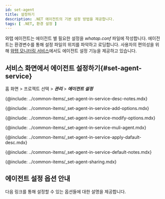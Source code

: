 ```yaml
---
id: set-agent
title: 설정하기
description: .NET 에이전트의 기본 설정 방법을 제공합니다.
tags: [ .NET, 환경 설정 ]
---
```


와탭 에이전트는 에이전트 별 필요한 설정을 *whatap.conf* 파일에 작성합니다. 에이전트는 환경변수를 통해 설정 파일의 위치를 파악하고 로딩합니다. 사용자의 편의성을 위해 [와탭 모니터링 서비스](https://service.whatap.io)에서도 에이전트 설정 기능을 제공하고 있습니다.


<!--서비스 화면에서 에이전트 설정하기 start-->
## 서비스 화면에서 에이전트 설정하기{#set-agent-service}

홈 화면 > 프로젝트 선택 > ***관리*** > ***에이전트 설정***


<Desc name='whatap.conf'/>

<!--Notes-->
{@include: ../common-items/_set-agent-in-service-desc-notes.mdx}

<!--옵션추가하기-->
{@include: ../common-items/_set-agent-in-service-add-options.mdx} 

<!--옵션 수정 또는 삭제 -->
{@include: ../common-items/_set-agent-in-service-modify-options.mdx} 

<!-- 여러에이전트 동시 적용 -->
{@include: ../common-items/_set-agent-in-service-muli-agent.mdx} 

<!-- 에이전트 기본값 적용 -->
{@include: ../common-items/_set-agent-in-service-apply-dafault-desc.mdx} 


<DefaultItems name='whatap.conf'/>

<!--Notes-->
{@include: ../common-items/_set-agent-in-service-default-notes.mdx}

<!--설정 공유하기-->
{@include: ../common-items/_set-agent-sharing.mdx}  

<!--서비스 화면에서 에이전트 설정하기 end-->


## 에이전트 설정 옵션 안내

다음 링크를 통해 설정할 수 있는 옵션들에 대한 설명을 제공합니다.


<DocCardList/>